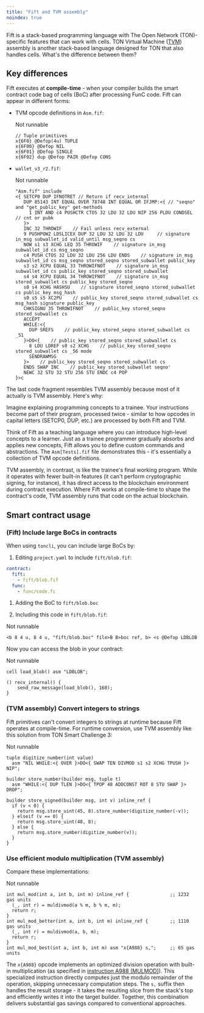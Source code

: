 ```yaml
---
title: "Fift and TVM assembly"
noindex: true
---
```


Fift is a stack-based programming language with The Open Network (TON)-specific features that can work with cells. TON Virtual Machine ([TVM](/ton/glossary#ton-virtual-machine-tvm)) assembly is another stack-based language designed for TON that also handles cells. What's the difference between them?

## Key differences

Fift executes at **compile-time** - when your compiler builds the smart contract code bag of cells (BoC) after processing FunC code. Fift can appear in different forms:

- TVM opcode definitions in `Asm.fif`:

  Not runnable

  ```fift
  // Tuple primitives
  x{6F0} @Defop(4u) TUPLE
  x{6F00} @Defop NIL
  x{6F01} @Defop SINGLE
  x{6F02} dup @Defop PAIR @Defop CONS
  ```

- `wallet_v3_r2.fif`:

  Not runnable

  ```fift
  "Asm.fif" include
  <{ SETCP0 DUP IFNOTRET // Return if recv_internal
     DUP 85143 INT EQUAL OVER 78748 INT EQUAL OR IFJMP:<{ // "seqno" and "get_public_key" get-methods
       1 INT AND c4 PUSHCTR CTOS 32 LDU 32 LDU NIP 256 PLDU CONDSEL  // cnt or pubk
     }>
     INC 32 THROWIF    // Fail unless recv_external
     9 PUSHPOW2 LDSLICEX DUP 32 LDU 32 LDU 32 LDU     // signature in_msg subwallet_id valid_until msg_seqno cs
     NOW s1 s3 XCHG LEQ 35 THROWIF    // signature in_msg subwallet_id cs msg_seqno
     c4 PUSH CTOS 32 LDU 32 LDU 256 LDU ENDS    // signature in_msg subwallet_id cs msg_seqno stored_seqno stored_subwallet public_key
     s3 s2 XCPU EQUAL 33 THROWIFNOT    // signature in_msg subwallet_id cs public_key stored_seqno stored_subwallet
     s4 s4 XCPU EQUAL 34 THROWIFNOT    // signature in_msg stored_subwallet cs public_key stored_seqno
     s0 s4 XCHG HASHSU    // signature stored_seqno stored_subwallet cs public_key msg_hash
     s0 s5 s5 XC2PU    // public_key stored_seqno stored_subwallet cs msg_hash signature public_key
     CHKSIGNU 35 THROWIFNOT    // public_key stored_seqno stored_subwallet cs
     ACCEPT
     WHILE:<{
       DUP SREFS    // public_key stored_seqno stored_subwallet cs _51
     }>DO<{    // public_key stored_seqno stored_subwallet cs
       8 LDU LDREF s0 s2 XCHG    // public_key stored_seqno stored_subwallet cs _56 mode
       SENDRAWMSG
     }>    // public_key stored_seqno stored_subwallet cs
     ENDS SWAP INC    // public_key stored_subwallet seqno'
     NEWC 32 STU 32 STU 256 STU ENDC c4 POP
  }>c
  ```

The last code fragment resembles TVM assembly because most of it actually is TVM assembly. Here's why:

Imagine explaining programming concepts to a trainee. Your instructions become part of their program, processed twice - similar to how opcodes in capital letters (SETCP0, DUP, etc.) are processed by both Fift and TVM.

Think of Fift as a teaching language where you can introduce high-level concepts to a learner. Just as a trainee programmer gradually absorbs and applies new concepts, Fift allows you to define custom commands and abstractions. The `Asm[Tests].fif` file demonstrates this - it's essentially a collection of TVM opcode definitions.

TVM assembly, in contrast, is like the trainee's final working program. While it operates with fewer built-in features (it can't perform cryptographic signing, for instance), it has direct access to the blockchain environment during contract execution. Where Fift works at compile-time to shape the contract's code, TVM assembly runs that code on the actual blockchain.

## Smart contract usage

### (Fift) Include large BoCs in contracts

When using `toncli`, you can include large BoCs by:

1. Editing `project.yaml` to include `fift/blob.fif`:

```yaml
contract:
  fift:
    - fift/blob.fif
  func:
    - func/code.fc
```

1. Adding the BoC to `fift/blob.boc`

1. Including this code in `fift/blob.fif`:

Not runnable

```fift
<b 8 4 u, 8 4 u, "fift/blob.boc" file>B B>boc ref, b> <s @Defop LDBLOB
```

Now you can access the blob in your contract:

Not runnable

```func
cell load_blob() asm "LDBLOB";

() recv_internal() {
    send_raw_message(load_blob(), 160);
}
```

### (TVM assembly) Convert integers to strings

Fift primitives can't convert integers to strings at runtime because Fift operates at compile-time. For runtime conversion, use TVM assembly like this solution from TON Smart Challenge 3:

Not runnable

```func
tuple digitize_number(int value)
  asm "NIL WHILE:<{ OVER }>DO<{ SWAP TEN DIVMOD s1 s2 XCHG TPUSH }> NIP";

builder store_number(builder msg, tuple t)
  asm "WHILE:<{ DUP TLEN }>DO<{ TPOP 48 ADDCONST ROT 8 STU SWAP }> DROP";

builder store_signed(builder msg, int v) inline_ref {
  if (v < 0) {
    return msg.store_uint(45, 8).store_number(digitize_number(-v));
  } elseif (v == 0) {
    return msg.store_uint(48, 8);
  } else {
    return msg.store_number(digitize_number(v));
  }
}
```

### Use efficient modulo multiplication (TVM assembly)

Compare these implementations:

Not runnable

```func
int mul_mod(int a, int b, int m) inline_ref {               ;; 1232 gas units
  (_, int r) = muldivmod(a % m, b % m, m);
  return r;
}
int mul_mod_better(int a, int b, int m) inline_ref {        ;; 1110 gas units
  (_, int r) = muldivmod(a, b, m);
  return r;
}
int mul_mod_best(int a, int b, int m) asm "x{A988} s,";     ;; 65 gas units
```

The `x{A988}` opcode implements an optimized division operation with built-in multiplication (as specified in [instruction A988 (MULMOD)](/tvm/instructions#a988-mulmod)). This specialized instruction directly computes just the modulo remainder of the operation, skipping unnecessary computation steps. The `s,` suffix then handles the result storage - it takes the resulting slice from the stack's top and efficiently writes it into the target builder. Together, this combination delivers substantial gas savings compared to conventional approaches.
